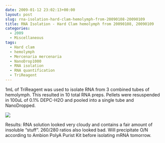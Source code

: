 ```yaml
---
date: 2009-01-12 23:02:13+00:00
layout: post
slug: rna-isolation-hard-clam-hemolymph-from-20090108-20090109
title: RNA Isolation - Hard Clam hemolymph from 20090108, 20090109
categories:
  - 2009
  - Miscellaneous
tags:
  - Hard clam
  - hemolymph
  - Mercenaria mercenaria
  - NanoDrop1000
  - RNA isolation
  - RNA quantification
  - TriReagent
---
```


1mL of TriReagent was used to isolate RNA from 3 combined tubes of hemolymph. This resulted in 10 total RNA preps. Pellets were resuspended in 100uL of 0.1% DEPC-H2O and pooled into a single tube and NanoDropped.

![](https://eagle.fish.washington.edu/Arabidopsis/RNA%20Spec%20Readings/20090112%20RNA%20SJW.jpg)

Results: RNA solution looked very cloudy and contains a fair amount of insoluble "stuff". 260/280 ratios also looked bad. Will precipitate O/N according to Ambion PolyA Purist Kit before isolating mRNA tomorrow.
